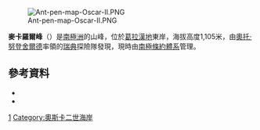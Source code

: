[[Image:Ant-pen-map-Oscar-II.PNG|thumb]]

{{coord|66|3|S|62|46|W|source:GNIS|display=title}}

'''麥卡羅爾峰'''（{{lang-en|McCarroll Peak}}）是[[南極洲|南極洲]]的山峰，位於[[葛拉漢地|葛拉漢地]]東岸，海拔高度1,105米，由[[奧托·努登舍爾德|奧托·努登舍爾德]]率領的[[瑞典|瑞典]]探險隊發現，現時由[[南極條約體系|南極條約體系]]管理。

==參考資料==
*{{cite gnis | type = antarid | id = 9634| name = McCarroll Peak| accessdate = 2013-09-02}}
*{{usgs-gazetteer|id=9634}}

{{DEFAULTSORT:McCarroll Peak}}
[[Category:海拔1000公尺至1999公尺的南極洲山峰|1]]
[[Category:奧斯卡二世海岸|Category:奧斯卡二世海岸]]


{{OscarIICoast-geo-stub}}